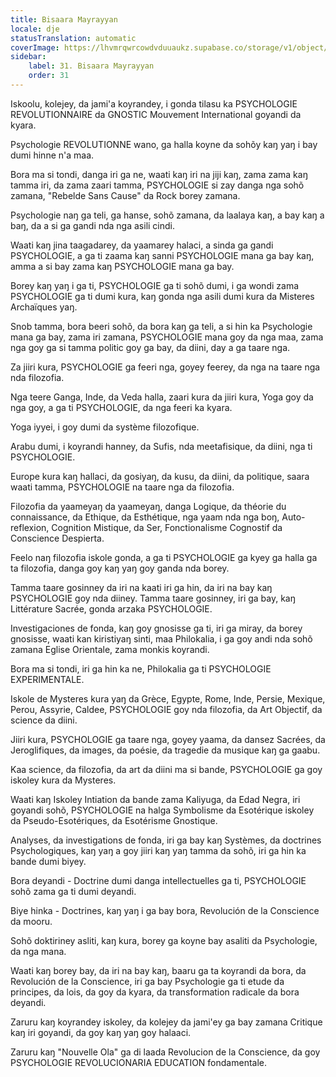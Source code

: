 ```yaml
---
title: Bisaara Mayrayyan
locale: dje
statusTranslation: automatic
coverImage: https://lhvmrqwrcowdvduuaukz.supabase.co/storage/v1/object/public/strapi-uploads/small_cover-educacion-fundamental.webp-2d51a7828a2b1309555be27f7e2a61a0.webp
sidebar:
    label: 31. Bisaara Mayrayyan
    order: 31
---
```

Iskoolu, kolejey, da jami'a koyrandey, i gonda tilasu ka PSYCHOLOGIE REVOLUTIONNAIRE da GNOSTIC Mouvement International goyandi da kyara.

Psychologie REVOLUTIONNE wano, ga halla koyne da sohõy kaŋ yaŋ i bay dumi hinne n'a maa.

Bora ma si tondi, danga iri ga ne, waati kaŋ iri na jiji kaŋ, zama zama kaŋ tamma iri, da zama zaari tamma, PSYCHOLOGIE si zay danga nga sohõ zamana, "Rebelde Sans Cause" da Rock borey zamana.

Psychologie naŋ ga teli, ga hanse, sohõ zamana, da laalaya kaŋ, a bay kaŋ a baŋ, da a si ga gandi nda nga asili cindi.

Waati kaŋ jina taagadarey, da yaamarey halaci, a sinda ga gandi PSYCHOLOGIE, a ga ti zaama kaŋ sanni PSYCHOLOGIE mana ga bay kaŋ, amma a si bay zama kaŋ PSYCHOLOGIE mana ga bay.

Borey kaŋ yaŋ i ga ti, PSYCHOLOGIE ga ti sohõ dumi, i ga wondi zama PSYCHOLOGIE ga ti dumi kura, kaŋ gonda nga asili dumi kura da Misteres Archaïques yaŋ.

Snob tamma, bora beeri sohõ, da bora kaŋ ga teli, a si hin ka Psychologie mana ga bay, zama iri zamana, PSYCHOLOGIE mana goy da nga maa, zama nga goy ga si tamma politic goy ga bay, da diini, day a ga taare nga.

Za jiiri kura, PSYCHOLOGIE ga feeri nga, goyey feerey, da nga na taare nga nda filozofia.

Nga teere Ganga, Inde, da Veda halla, zaari kura da jiiri kura, Yoga goy da nga goy, a ga ti PSYCHOLOGIE, da nga feeri ka kyara.

Yoga iyyei, i goy dumi da système filozofique.

Arabu dumi, i koyrandi hanney, da Sufis, nda meetafisique, da diini, nga ti PSYCHOLOGIE.

Europe kura kaŋ hallaci, da gosiyaŋ, da kusu, da diini, da politique, saara waati tamma, PSYCHOLOGIE na taare nga da filozofia.

Filozofia da yaameyaŋ da yaameyaŋ, danga Logique, da théorie du connaissance, da Ethique, da Esthétique, nga yaam nda nga boŋ, Auto-reflexion, Cognition Mistique, da Ser, Fonctionalisme Cognostif da Conscience Despierta.

Feelo naŋ filozofia iskole gonda, a ga ti PSYCHOLOGIE ga kyey ga halla ga ta filozofia, danga goy kaŋ yaŋ goy ganda nda borey.

Tamma taare gosinney da iri na kaati iri ga hin, da iri na bay kaŋ PSYCHOLOGIE goy nda diiney. Tamma taare gosinney, iri ga bay, kaŋ Littérature Sacrée, gonda arzaka PSYCHOLOGIE.

Investigaciones de fonda, kaŋ goy gnosisse ga ti, iri ga miray, da borey gnosisse, waati kan kiristiyaŋ sinti, maa Philokalia, i ga goy andi nda sohõ zamana Eglise Orientale, zama monkis koyrandi.

Bora ma si tondi, iri ga hin ka ne, Philokalia ga ti PSYCHOLOGIE EXPERIMENTALE.

Iskole de Mysteres kura yaŋ da Grèce, Egypte, Rome, Inde, Persie, Mexique, Perou, Assyrie, Caldee, PSYCHOLOGIE goy nda filozofia, da Art Objectif, da science da diini.

Jiiri kura, PSYCHOLOGIE ga taare nga, goyey yaama, da dansez Sacrées, da Jeroglifiques, da images, da poésie, da tragedie da musique kaŋ ga gaabu.

Kaa science, da filozofia, da art da diini ma si bande, PSYCHOLOGIE ga goy iskoley kura da Mysteres.

Waati kaŋ Iskoley Intiation da bande zama Kaliyuga, da Edad Negra, iri goyandi sohõ, PSYCHOLOGIE na halga Symbolisme da Esotérique iskoley da Pseudo-Esotériques, da Esotérisme Gnostique.

Analyses, da investigations de fonda, iri ga bay kaŋ Systèmes, da doctrines Psychologiques, kaŋ yaŋ a goy jiiri kaŋ yaŋ tamma da sohõ, iri ga hin ka bande dumi biyey.

Bora deyandi - Doctrine dumi danga intellectuelles ga ti, PSYCHOLOGIE sohõ zama ga ti dumi deyandi.

Biye hinka - Doctrines, kaŋ yaŋ i ga bay bora, Revolución de la Conscience da mooru.

Sohõ doktiriney asliti, kaŋ kura, borey ga koyne bay asaliti da Psychologie, da nga mana.

Waati kaŋ borey bay, da iri na bay kaŋ, baaru ga ta koyrandi da bora, da Revolución de la Conscience, iri ga bay Psychologie ga ti etude da principes, da lois, da goy da kyara, da transformation radicale da bora deyandi.

Zaruru kaŋ koyrandey iskoley, da kolejey da jami'ey ga bay zamana Critique kaŋ iri goyandi, da goy kaŋ yaŋ goy halaaci.

Zaruru kaŋ "Nouvelle Ola" ga di laada Revolucion de la Conscience, da goy PSYCHOLOGIE REVOLUCIONARIA EDUCATION fondamentale.

